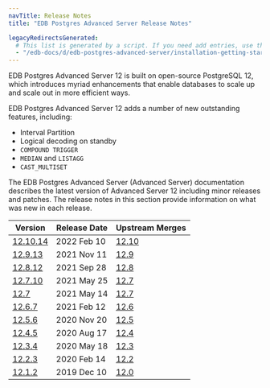 ```yaml
---
navTitle: Release Notes
title: "EDB Postgres Advanced Server Release Notes"

legacyRedirectsGenerated:
  # This list is generated by a script. If you need add entries, use the `legacyRedirects` key.
  - "/edb-docs/d/edb-postgres-advanced-server/installation-getting-started/release-notes/12/toc.html"
---
```


EDB Postgres Advanced Server 12 is built on open-source PostgreSQL 12, which introduces myriad enhancements that enable databases to scale up and scale out in more efficient ways. 

EDB Postgres Advanced Server 12 adds a number of new outstanding features, including:

- Interval Partition
- Logical decoding on standby
- `COMPOUND TRIGGER`
- `MEDIAN` and `LISTAGG`
- `CAST_MULTISET`

The EDB Postgres Advanced Server (Advanced Server) documentation describes the latest version of Advanced Server 12 including minor releases and patches. The release notes in this section provide information on what was new in each release. 

| Version | Release Date | Upstream Merges | 
| ------- | ------------ | --------------- | 
| [12.10.14](05_epas12.10.14_rel_notes.mdx) | 2022 Feb 10  | [12.10](https://www.postgresql.org/docs/12/release-12-10.html)           | 
| [12.9.13](06_epas12.9.13_rel_notes.mdx) | 2021 Nov 11 | [12.9](https://www.postgresql.org/docs/12/release-12-9.html) | 
| [12.8.12](07_epas12.8.12_rel_notes.mdx) | 2021 Sep 28 | [12.8](https://www.postgresql.org/docs/12/release-12-8.html) | 
| [12.7.10](08_epas12.7.10_rel_notes.mdx) | 2021 May 25 | [12.7](https://www.postgresql.org/docs/12/release-12-7.html) | 
| [12.7](09_epas12.7_rel_notes.mdx)       | 2021 May 14 | [12.7](https://www.postgresql.org/docs/12/release-12-7.html) | 
| [12.6.7](10_epas12.6.7_rel_notes.mdx)   | 2021 Feb 12 | [12.6](https://www.postgresql.org/docs/12/release-12-6.html) | 
| [12.5.6](11_epas12.5.6_rel_notes.mdx)   | 2020 Nov 20 | [12.5](https://www.postgresql.org/docs/12/release-12-5.html) | 
| [12.4.5](13_epas12.4.5_rel_notes.mdx)   | 2020 Aug 17 | [12.4](https://www.postgresql.org/docs/12/release-12-4.html) | 
| [12.3.4](15_epas12.3.4_rel_notes.mdx)   | 2020 May 18 | [12.3](https://www.postgresql.org/docs/12/release-12-3.html) | 
| [12.2.3](17_epas12.2.3_rel_notes.mdx)   | 2020 Feb 14 | [12.2](https://www.postgresql.org/docs/12/release-12-2.html) | 
| [12.1.2](19_epas12.1.2_rel_notes.mdx)   | 2019 Dec 10 | [12.0](https://www.postgresql.org/docs/12/release-12.html) | 